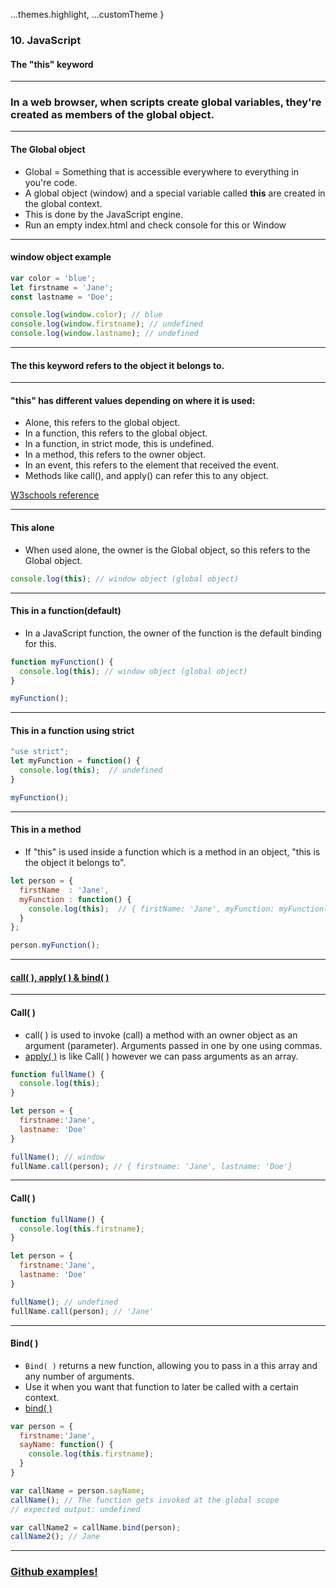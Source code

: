 
  ...themes.highlight,
  ...customTheme
}

### 10. JavaScript
#### The "this" keyword


---

### In a web browser, when scripts create global variables, they're created as members of the global object.


---

#### The Global object

* Global = Something that is accessible everywhere to everything in you're code.
* A global object (window) and a special variable called **this** are created in the global context.
* This is done by the JavaScript engine.
* Run an empty index.html and check console for this or Window



---

#### window object example

```JavaScript
var color = 'blue';
let firstname = 'Jane';
const lastname = 'Doe';

console.log(window.color); // blue
console.log(window.firstname); // undefined
console.log(window.lastname); // undefined
```



---

#### The **this** keyword refers to the object it belongs to.


---

#### "this" has different values depending on where it is used:

* Alone, this refers to the global object.
* In a function, this refers to the global object.
* In a function, in strict mode, this is undefined.
* In a method, this refers to the owner object.
* In an event, this refers to the element that received the event.
* Methods like call(), and apply() can refer this to any object.

<a href="https://www.w3schools.com/js/js_this.asp">W3schools reference</a>


---

#### This alone
* When used alone, the owner is the Global object, so this refers to the Global object.
```JavaScript
console.log(this); // window object (global object)
```



---

#### This in a function(default)

* In a JavaScript function, the owner of the function is the default binding for this.

```JavaScript
function myFunction() {
  console.log(this); // window object (global object)
}

myFunction();
```



---

#### This in a function using strict

```JavaScript
"use strict";
let myFunction = function() {
  console.log(this);  // undefined
}

myFunction();
```



---

#### This in a method

* If "this" is used inside a function which is a method in an object, "this is the object it belongs to".

```JavaScript
let person = {
  firstName  : 'Jane',
  myFunction : function() {
    console.log(this);  // { firstName: 'Jane', myFunction: myFunction() }
  }
};

person.myFunction();
```


---

#### <a href="https://medium.com/@leonardobrunolima/javascript-tips-apply-vs-call-vs-bind-d738a9e8b4e1" target="_blank">call( ), apply( ) & bind( )</a>


---

#### Call( )

* call( ) is used to invoke (call) a method with an owner object as an argument (parameter). Arguments passed in one by one using commas.
* <a href="https://developer.mozilla.org/en-US/docs/Web/JavaScript/Reference/Global_Objects/Function/apply" target="_blank">apply( )</a> is like Call( ) however we can pass arguments as an array.

```JavaScript
function fullName() {
  console.log(this);
}

let person = {
  firstname:'Jane',
  lastname: 'Doe'
}

fullName(); // window 
fullName.call(person); // { firstname: 'Jane', lastname: 'Doe'}
```


---

#### Call( )

```JavaScript
function fullName() {
  console.log(this.firstname);
}

let person = {
  firstname:'Jane',
  lastname: 'Doe'
}

fullName(); // undefined 
fullName.call(person); // 'Jane'
```


---

#### Bind( )

* ```Bind( )``` returns a new function, allowing you to pass in a this array and any number of arguments. 
* Use it when you want that function to later be called with a certain context.
* <a href="https://developer.mozilla.org/en-US/docs/Web/JavaScript/Reference/Global_Objects/Function/bind" target="_blank">bind( )</a>

```JavaScript
var person = {
  firstname:'Jane',
  sayName: function() {
    console.log(this.firstname);
  }
}

var callName = person.sayName;
callName(); // The function gets invoked at the global scope
// expected output: undefined

var callName2 = callName.bind(person);
callName2(); // Jane
```


---

### <a href="https://github.com/SofthouseVxo/Education" target="_blank">Github examples!</a>